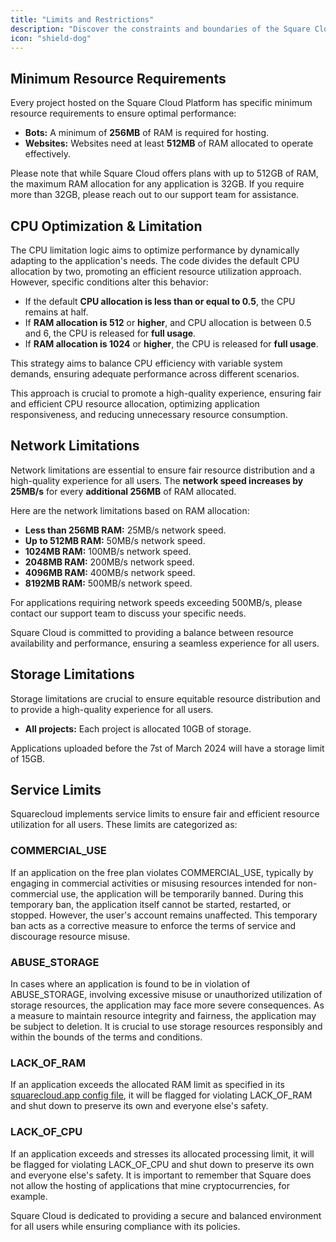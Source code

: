```yaml
---
title: "Limits and Restrictions"
description: "Discover the constraints and boundaries of the Square Cloud Platform."
icon: "shield-dog"
---
```


## Minimum Resource Requirements

Every project hosted on the Square Cloud Platform has specific minimum resource requirements to ensure optimal performance:

- **Bots:** A minimum of **256MB** of RAM is required for hosting.
- **Websites:** Websites need at least **512MB** of RAM allocated to operate effectively.

Please note that while Square Cloud offers plans with up to 512GB of RAM, the maximum RAM allocation for any application is 32GB. If you require more than 32GB, please reach out to our support team for assistance.

## CPU Optimization & Limitation

The CPU limitation logic aims to optimize performance by dynamically adapting to the application's needs. The code divides the default CPU allocation by two, promoting an efficient resource utilization approach. However, specific conditions alter this behavior:

- If the default **CPU allocation is less than or equal to 0.5**, the CPU remains at half.
- If **RAM allocation is 512** or **higher**, and CPU allocation is between 0.5 and 6, the CPU is released for **full usage**.
- If **RAM allocation is 1024** or **higher**, the CPU is released for **full usage**.

This strategy aims to balance CPU efficiency with variable system demands, ensuring adequate performance across different scenarios.

This approach is crucial to promote a high-quality experience, ensuring fair and efficient CPU resource allocation, optimizing application responsiveness, and reducing unnecessary resource consumption.

## Network Limitations

Network limitations are essential to ensure fair resource distribution and a high-quality experience for all users. 
The **network speed increases by 25MB/s** for every **additional 256MB** of RAM allocated.

Here are the network limitations based on RAM allocation:

- **Less than 256MB RAM:** 25MB/s network speed.
- **Up to 512MB RAM:** 50MB/s network speed.
- **1024MB RAM:** 100MB/s network speed.
- **2048MB RAM:** 200MB/s network speed.
- **4096MB RAM:** 400MB/s network speed.
- **8192MB RAM:** 500MB/s network speed.

For applications requiring network speeds exceeding 500MB/s, please contact our support team to discuss your specific needs.

Square Cloud is committed to providing a balance between resource availability and performance, ensuring a seamless experience for all users.

## Storage Limitations

Storage limitations are crucial to ensure equitable resource distribution and to provide a high-quality experience for all users.
- **All projects:** Each project is allocated 10GB of storage.

<Note>Applications uploaded before the 7st of March 2024 will have a storage limit of 15GB.</Note>

## Service Limits

Squarecloud implements service limits to ensure fair and efficient resource utilization for all users. These limits are categorized as:

### COMMERCIAL_USE

If an application on the free plan violates COMMERCIAL_USE, typically by engaging in commercial activities or misusing resources intended for non-commercial use, the application will be temporarily banned. During this temporary ban, the application itself cannot be started, restarted, or stopped. However, the user's account remains unaffected. This temporary ban acts as a corrective measure to enforce the terms of service and discourage resource misuse.

### ABUSE_STORAGE

In cases where an application is found to be in violation of ABUSE_STORAGE, involving excessive misuse or unauthorized utilization of storage resources, the application may face more severe consequences. As a measure to maintain resource integrity and fairness, the application may be subject to deletion. It is crucial to use storage resources responsibly and within the bounds of the terms and conditions.

### LACK_OF_RAM

If an application exceeds the allocated RAM limit as specified in its [squarecloud.app config file](../getting-started/config-file), it will be flagged for violating LACK_OF_RAM and shut down to preserve its own and everyone else's safety.

### LACK_OF_CPU
If an application exceeds and stresses its allocated processing limit, it will be flagged for violating LACK_OF_CPU and shut down to preserve its own and everyone else's safety. It is important to remember that Square does not allow the hosting of applications that mine cryptocurrencies, for example.

Square Cloud is dedicated to providing a secure and balanced environment for all users while ensuring compliance with its policies.
